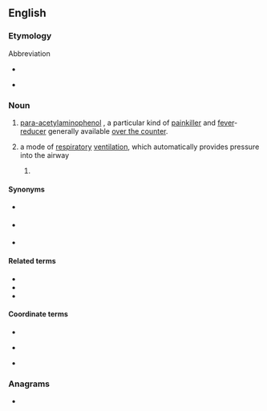 {{also|Apap|apap|ap-ap}}
==English==
{{wikipedia|lang=en}}
{{slim-wikipedia|paracetamol}}
{{slim-wikipedia|Automatic Positive Airway Pressure}}

===Etymology===
Abbreviation
* {{sense|pharmaceutical drug}} {{initialism of|en|N-acetyl-p-aminophenol|N''-'''a'''cetyl-'''p'''ara-'''a'''mino'''p'''henol''}}
* {{sense|medical device}} {{acronym of|en|[[automatic|'''A'''utomatic]] [[positive|'''P'''ositive]] [[airway|'''A'''irway]] [[pressure|'''P'''ressure]]}}

===Noun===
{{en-noun|~}}

# {{lb|en|pharmaceutical drug|abbreviation}} [[para-acetylaminophenol]] {{gloss|[[acetaminophen]] / [[paracetamol]] / [[tylenol]]}}, a particular kind of [[painkiller]] and [[fever]]-[[reducer]] generally available [[over the counter]].
# {{lb|en|medical device|abbreviation}} a mode of [[respiratory]] [[ventilation]], which automatically provides pressure into the airway
## {{lb|en|medical device}} {{ellipsis of|en|APAP [[machine]]}}

====Synonyms====
{{sense|pharmaceutical drug}}
* {{l|en|acetaminophen}} {{qualifier|US|Canada}}
* {{l|en|paracetamol}} {{qualifier|UK}}
* {{l|en|Tylenol}}

====Related terms====
{{sense|medical device}}
* {{l|en|PAP}}
* {{l|en|BiPAP}}
* {{l|en|CPAP}}

====Coordinate terms====
{{sense|pharmaceutical drug}}
* {{l|en|NSAID}}
* {{l|en|ASA}} {{gloss|aspirin}}
* {{l|en|ibuprofen}} {{gloss|advil}}

===Anagrams===
* {{anagrams|en|a=aapp|PAPA|papa|papa-}}